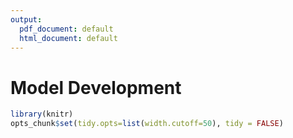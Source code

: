 ```yaml
---
output:
  pdf_document: default
  html_document: default
---
```


# Model Development {#Dev10}

```r

library(knitr)
opts_chunk$set(tidy.opts=list(width.cutoff=50), tidy = FALSE)

```
